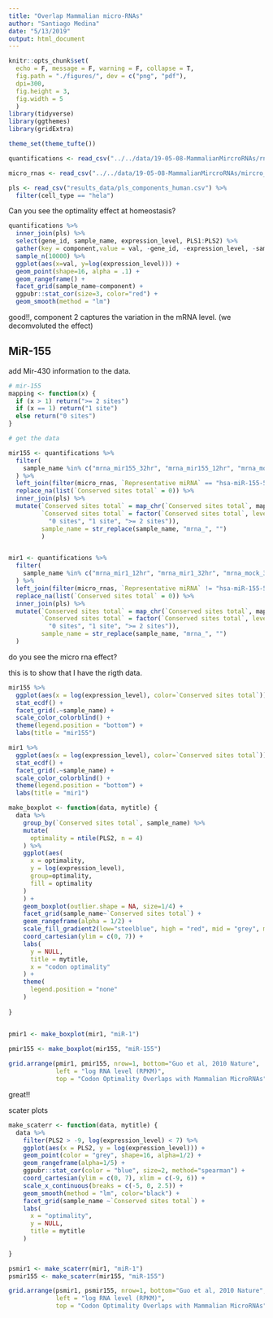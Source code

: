 ```yaml
---
title: "Overlap Mammalian micro-RNAs"
author: "Santiago Medina"
date: "5/13/2019"
output: html_document
---
```


```r
knitr::opts_chunk$set(
  echo = F, message = F, warning = F, collapse = T,
  fig.path = "./figures/", dev = c("png", "pdf"),
  dpi=300,
  fig.height = 3,
  fig.width = 5
  )
library(tidyverse)
library(ggthemes)
library(gridExtra)

theme_set(theme_tufte())
```

```r
quantifications <- read_csv("../../data/19-05-08-MammalianMircroRNAs/rna-seq-quants-mammlian-micro-rnas.csv")

micro_rnas <- read_csv("../../data/19-05-08-MammalianMircroRNAs/mircro_rnas_tidy.csv")

pls <- read_csv("results_data/pls_components_human.csv") %>% 
  filter(cell_type == "hela")
```

Can you see the optimality effect at homeostasis?

```r
quantifications %>% 
  inner_join(pls) %>% 
  select(gene_id, sample_name, expression_level, PLS1:PLS2) %>% 
  gather(key = component,value = val, -gene_id, -expression_level, -sample_name) %>% 
  sample_n(10000) %>% 
  ggplot(aes(x=val, y=log(expression_level))) +
  geom_point(shape=16, alpha = .1) +
  geom_rangeframe() +
  facet_grid(sample_name~component) +
  ggpubr::stat_cor(size=3, color="red") +
  geom_smooth(method = "lm")

```



good!!, component 2 captures the variation in the mRNA level. (we decomvoluted the effect)

## MiR-155

add Mir-430 information to the data.

```r
# mir-155
mapping <- function(x) {
  if (x > 1) return(">= 2 sites")
  if (x == 1) return("1 site")
  else return("0 sites")
}

# get the data

mir155 <- quantifications %>% 
  filter(
    sample_name %in% c("mrna_mir155_32hr", "mrna_mir155_12hr", "mrna_mock_32hr", "mrna_mock_12hr")
  ) %>% 
  left_join(filter(micro_rnas, `Representative miRNA` == "hsa-miR-155-5p")) %>% 
  replace_na(list(`Conserved sites total` = 0)) %>% 
  inner_join(pls) %>% 
  mutate(`Conserved sites total` = map_chr(`Conserved sites total`, mapping),
         `Conserved sites total` = factor(`Conserved sites total`, levels = c(
           "0 sites", "1 site", ">= 2 sites")),
         sample_name = str_replace(sample_name, "mrna_", "")
         )


mir1 <- quantifications %>% 
  filter(
    sample_name %in% c("mrna_mir1_12hr", "mrna_mir1_32hr", "mrna_mock_32hr", "mrna_mock_12hr")
  ) %>% 
  left_join(filter(micro_rnas, `Representative miRNA` != "hsa-miR-155-5p")) %>% 
  replace_na(list(`Conserved sites total` = 0)) %>% 
  inner_join(pls) %>% 
  mutate(`Conserved sites total` = map_chr(`Conserved sites total`, mapping),
         `Conserved sites total` = factor(`Conserved sites total`, levels = c(
           "0 sites", "1 site", ">= 2 sites")),
         sample_name = str_replace(sample_name, "mrna_", "")
  )
```
do you see the micro rna effect?

this is to show that I have the rigth data.

```r
mir155 %>% 
  ggplot(aes(x = log(expression_level), color=`Conserved sites total`)) +
  stat_ecdf() +
  facet_grid(.~sample_name) +
  scale_color_colorblind() +
  theme(legend.position = "bottom") +
  labs(title = "mir155")

mir1 %>% 
  ggplot(aes(x = log(expression_level), color=`Conserved sites total`)) +
  stat_ecdf() +
  facet_grid(.~sample_name) +
  scale_color_colorblind() +
  theme(legend.position = "bottom") +
  labs(title = "mir1")
```


```r
make_boxplot <- function(data, mytitle) {
  data %>% 
    group_by(`Conserved sites total`, sample_name) %>% 
    mutate(
      optimality = ntile(PLS2, n = 4)
    ) %>% 
    ggplot(aes(
      x = optimality,
      y = log(expression_level),
      group=optimality,
      fill = optimality
    )
    ) +
    geom_boxplot(outlier.shape = NA, size=1/4) +
    facet_grid(sample_name~`Conserved sites total`) +
    geom_rangeframe(alpha = 1/2) +
    scale_fill_gradient2(low="steelblue", high = "red", mid = "grey", midpoint = 2.5) +
    coord_cartesian(ylim = c(0, 7)) +
    labs(
      y = NULL,
      title = mytitle,
      x = "codon optimality"
    ) +
    theme(
      legend.position = "none"
    )
  
}


pmir1 <- make_boxplot(mir1, "miR-1")

pmir155 <- make_boxplot(mir155, "miR-155")
  
grid.arrange(pmir1, pmir155, nrow=1, bottom="Guo et al, 2010 Nature",
             left = "log RNA level (RPKM)",
             top = "Codon Optimality Overlaps with Mammalian MicroRNAs")
```

great!!

scater plots

```r
make_scaterr <- function(data, mytitle) {
  data %>% 
    filter(PLS2 > -9, log(expression_level) < 7) %>% 
    ggplot(aes(x = PLS2, y = log(expression_level))) +
    geom_point(color = "grey", shape=16, alpha=1/2) +
    geom_rangeframe(alpha=1/5) +
    ggpubr::stat_cor(color = "blue", size=2, method="spearman") +
    coord_cartesian(ylim = c(0, 7), xlim = c(-9, 6)) +
    scale_x_continuous(breaks = c(-5, 0, 2.5)) +
    geom_smooth(method = "lm", color="black") +
    facet_grid(sample_name ~`Conserved sites total`) +
    labs(
      x = "optimality",
      y = NULL,
      title = mytitle
    )
  
}

psmir1 <- make_scaterr(mir1, "miR-1")
psmir155 <- make_scaterr(mir155, "miR-155")

grid.arrange(psmir1, psmir155, nrow=1, bottom="Guo et al, 2010 Nature",
             left = "log RNA level (RPKM)",
             top = "Codon Optimality Overlaps with Mammalian MicroRNAs")
```

